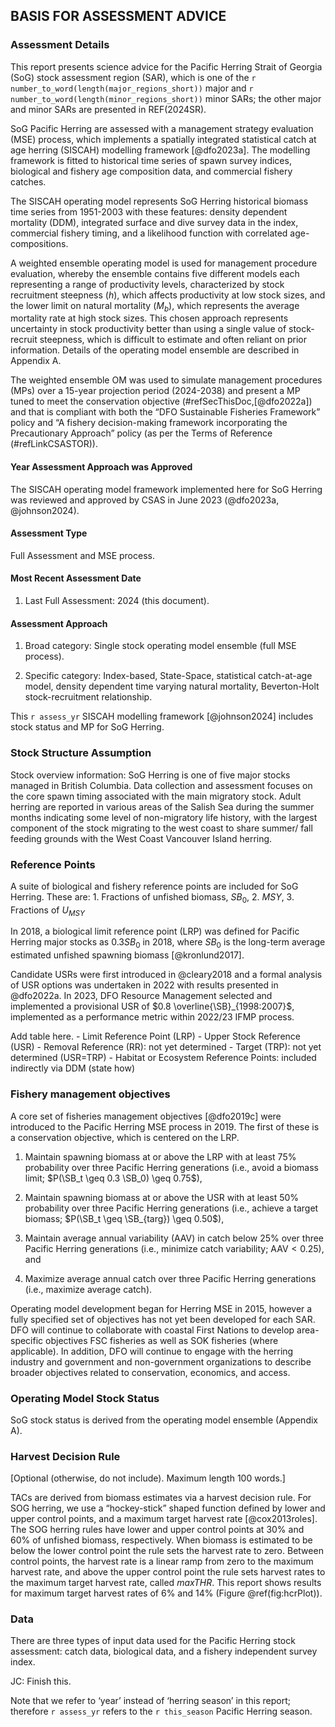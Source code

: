 ## BASIS FOR ASSESSMENT ADVICE{-}

### Assessment Details {-}

<!-- [Mandatory] -->

This report presents science advice for the Pacific Herring Strait of Georgia 
(SoG) stock assessment region (SAR), which is one of the 
`r number_to_word(length(major_regions_short))` major and
`r number_to_word(length(minor_regions_short))` minor SARs; 
the other major and minor SARs are presented in REF(2024SR).

SoG Pacific Herring are assessed with a management 
strategy evaluation (MSE) process, which implements a spatially integrated statistical 
catch at age herring (SISCAH) modelling framework [@dfo2023a]. 
The modelling framework is fitted to historical time series of spawn survey indices, 
biological and fishery age composition data, and commercial fishery catches.

The SISCAH operating model represents SoG Herring historical biomass time series 
from 1951-2003 with these features: density dependent mortality (DDM), integrated surface 
and dive survey data in the index, commercial fishery timing, and a 
likelihood function with correlated age-compositions.

A weighted ensemble operating model is used for management procedure 
evaluation, whereby the ensemble contains five different models each 
representing a range of productivity levels, characterized by stock recruitment steepness 
($h$), which affects productivity at low stock sizes, and the lower 
limit on natural mortality ($M_b$), which represents the average mortality rate 
at high stock sizes. This chosen approach represents uncertainty in stock 
productivity better than using a single value of stock-recruit steepness,
which is difficult to estimate and often reliant on prior information.
Details of the operating model ensemble are described in Appendix A.

The weighted ensemble OM was used to simulate management procedures (MPs) over a 
15-year projection period (2024-2038) and present a MP tuned to meet 
the conservation objective (#refSecThisDoc,[@dfo2022a]) and that is
compliant with both the “DFO Sustainable Fisheries Framework” policy and 
“A fishery decision-making framework incorporating the Precautionary Approach” policy
(as per the Terms of Reference (#refLinkCSASTOR)).
 

#### Year Assessment Approach was Approved {-}
<!-- [Mandatory; year and reference] -->
The SISCAH operating model framework implemented here for SoG Herring was 
reviewed and approved by CSAS in June 2023 (@dfo2023a, @johnson2024).

#### Assessment Type {-}
<!-- [Mandatory. -->
<!-- Select one of the following: -->
Full Assessment and MSE process.
<!-- Interim Year Update, or -->
<!-- Harvest Decision Rule (HDR) Update. -->
<!-- See the Guidance Document for definitions.]  -->

#### Most Recent Assessment Date {-}

1.	Last Full Assessment: 2024 (this document).

<!-- 1.	Last Interim Year Update: [date and reference] -->

#### Assessment Approach {-}

1. Broad category:
<!-- [Select one of the following: -->
<!-- Data-poor (e.g., catch-MSY, very limited data, etc.), -->
<!-- index-based (trends in empirical indices only), -->
<!-- single stock assessment model, -->
<!-- model ensemble, -->
Single stock operating model ensemble (full MSE process).
<!-- or MSE-lite), -->
<!-- Wild Salmon Policy Integrated Assessment, -->
<!-- multiple approaches, -->
<!-- other (specify)] -->

2.	Specific category:
<!-- [Select one or as many as apply: -->
<!-- No data, -->
<!-- Index-based (fishery-dependent indices only), -->
Index-based,
<!-- (including fishery-dependent and fishery-independent indices), -->
<!-- Delay difference, -->
<!-- Biomass dynamics, -->
<!-- Virtual population analysis, -->
<!-- Statistical catch-at-length, -->
State-Space,
statistical catch-at-age model, 
density dependent time varying natural mortality, 
<!-- Sequential Population Analysis, -->
<!-- Surplus Production, -->
Beverton-Holt stock-recruitment relationship.
<!-- Potential Biological Removal, -->
<!-- Other (please explain)] -->

<!-- [Optional short summary of stock assessment methodology. -->



<!-- Include the method of considering ecosystem variables. -->
<!-- Include a reference to a Research Document or other publication, -->
<!-- and/or footnote to the working paper. -->
<!-- Maximum length 100 words.] -->

<!-- Mandatory -->
This `r assess_yr` SISCAH modelling framework [@johnson2024] includes stock 
status and MP for SoG Herring.

### Stock Structure Assumption {-}

<!--Stock overview information: -->
<!--[reference to a Research Document or other publication, and/or footnote to the working paper] -->
<!--[Mandatory. Maximum length 150 words.]-->

Stock overview information:
SoG Herring is one of five major stocks managed in British Columbia. 
Data collection and assessment focuses on the core spawn timing associated with 
the main migratory stock. Adult herring are reported in various areas of the 
Salish Sea during the summer months indicating some level of non-migratory life
history, with the largest component of the stock migrating to the west coast to
share summer/ fall feeding grounds with the West Coast Vancouver Island herring.

### Reference Points {-}

A suite of biological and fishery reference points are included for SoG Herring.
These are:
1.    Fractions of unfished biomass, ${SB_0}$,
2.    ${MSY}$,
3.    Fractions of $U_{MSY}$

In 2018, a biological limit reference point (LRP) was defined for Pacific
Herring major stocks as $0.3SB_0$ in 2018, where ${SB_0}$ is the long-term
average estimated unfished spawning biomass [@kronlund2017].

Candidate USRs were first introduced in @cleary2018 and a formal analysis of 
USR options was undertaken in 2022 with results presented in @dfo2022a.
In 2023, DFO Resource Management selected and implemented a provisional 
USR of $0.8 \overline{\SB}_{1998:2007}$, implemented as a performance metric 
within 2022/23 IFMP process.

<!-- [Mandatory. -->
<!-- A table may be used in lieu of bullets for this section. -->
<!-- Refer to the Guidance Document for further instructions.] -->

<!--TODO: Insert TABLE here that will include:-->
Add table here.
- Limit Reference Point (LRP)
- Upper Stock Reference (USR)
- Removal Reference (RR): not yet determined
- Target (TRP): not yet determined (USR=TRP)
- Habitat or Ecosystem Reference Points: included indirectly via DDM (state how)


### Fishery management objectives {-}

<!-- [If applicable (otherwise, do not include). -->
<!-- A table may be used in lieu of bullets for this section.]  -->

A core set of fisheries management objectives [@dfo2019c]
were introduced to the Pacific Herring MSE process in 2019.
The first of these is a conservation objective, which is centered 
on the LRP.

1. Maintain spawning biomass at or above the LRP with
at least 75% probability over three Pacific Herring generations
(i.e., avoid a biomass limit; $P(\SB_t \geq 0.3 \SB_0) \geq 0.75$),

2. Maintain spawning biomass at or above the USR with at least 50% 
probability over three Pacific Herring generations (i.e., achieve a 
target biomass; $P(\SB_t \geq \SB_{targ}) \geq 0.50$),

3. Maintain average annual variability (AAV) in catch below 25% over three
Pacific Herring generations (i.e., minimize catch variability; 
$\text{AAV} < 0.25$), and

4. Maximize average annual catch over three Pacific Herring 
generations (i.e., maximize average catch).


Operating model development began for Herring MSE in 2015, however a fully 
specified set of objectives has not yet been developed for each SAR. DFO will 
continue to collaborate with coastal First Nations to develop area-specific 
objectives FSC fisheries as well as SOK fisheries (where applicable).
In addition, DFO will continue to engage with the herring industry and 
government and non-government organizations to describe broader objectives 
related to conservation, economics, and access.

### Operating Model Stock Status {-}

SoG stock status is derived from the operating model ensemble (Appendix A). 
<!-- short description only, no data-->

### Harvest Decision Rule {-}

[Optional (otherwise, do not include).
Maximum length 100 words.]

TACs are derived from biomass estimates via a harvest decision rule. For
SOG herring, we use a "hockey-stick" shaped function defined
by lower and upper control points, and a maximum target harvest rate
[@cox2013roles]. The SOG herring rules have lower and upper control points 
at 30\% and 60\% of unfished biomass, respectively. When biomass 
is estimated to be below the lower control point the rule sets the harvest
rate to zero. Between control points, the harvest rate is a linear ramp 
from zero to the maximum harvest rate, and above the upper control point the 
rule sets harvest rates to the maximum target harvest rate, called $maxTHR$. 
This report shows results for maximum target harvest rates of 6\% 
and 14\% (Figure \@ref(fig:hcrPlot)).


### Data {-}

<!-- [Mandatory. -->
<!-- Maximum length 300 words.]  -->

<!-- Data changes: -->
<!-- [Optional (otherwise, do not include).] -->

There are three types of input data used for
the Pacific Herring stock assessment:
catch data, biological data, and a fishery independent survey index.
<!-- These data are described in the following sections, and -->
<!-- summarized in Table XX. -->

JC: Finish this. 


Note that we refer to 'year' instead of 'herring season' in this report;
therefore `r assess_yr` refers to the `r this_season` Pacific Herring season.
